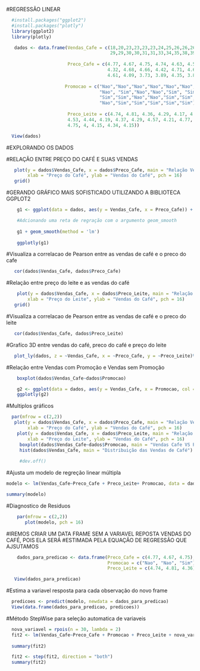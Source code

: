 #REGRESSÃO LINEAR

```{r}
  #install.packages("ggplot2")
  #install.packages("plotly")
  library(ggplot2)
  library(plotly)
```

```{r}
   dados <- data.frame(Vendas_Cafe = c(18,20,23,23,23,23,24,25,26,26,26,26,27,28,28,
                                       29,29,30,30,31,31,33,34,35,38,39,41,44,44,46),
                       
                       Preco_Cafe = c(4.77, 4.67, 4.75, 4.74, 4.63, 4.56, 4.59, 4.75, 4.75, 4.49, 4.41,
                                      4.32, 4.68, 4.66, 4.42, 4.71, 4.66, 4.46, 4.36, 4.47, 4.43, 4.4,
                                      4.61, 4.09, 3.73, 3.89, 4.35, 3.84, 3.81, 3.79),
                       
                      Promocao = c("Nao","Nao","Nao","Nao","Nao","Nao","Nao","Nao", "Sim",
                                   "Nao", "Sim","Nao","Nao","Sim", "Sim", "Nao", "Sim", 
                                   "Sim","Sim","Nao","Nao","Sim","Sim","Sim", 
                                   "Nao","Sim","Sim","Sim","Sim","Sim"),
                       
                       Preco_Leite = c(4.74, 4.81, 4.36, 4.29, 4.17, 4.66, 4.73, 4.11, 4.21, 4.25, 4.62,
                       4.53, 4.44, 4.19, 4.37, 4.29, 4.57, 4.21, 4.77, 4, 4.31, 4.34, 4.05, 4.73, 4.07,
                       4.75, 4, 4.15, 4.34, 4.15))

  View(dados)
```

#EXPLORANDO OS DADOS

#RELAÇÃO ENTRE PREÇO DO CAFÉ E SUAS VENDAS

```{r}
   plot(y = dados$Vendas_Cafe, x = dados$Preco_Cafe, main = "Relação Vendas do Café VS Preço do Café", 
        xlab = "Preço do Café", ylab = "Vendas do Café", pch = 16)
   grid()
```
#GERANDO GRÁFICO MAIS SOFISTICADO UTILIZANDO A BIBLIOTECA GGPLOT2

```{r}
    g1 <- ggplot(data = dados, aes(y = Vendas_Cafe, x = Preco_Cafe)) + geom_point()

    #Adcionando uma reta de regração com o argumento geom_smooth
 
    g1 + geom_smooth(method = 'lm')
    
    ggplotly(g1)
```

#Visualiza a correlacao de Pearson entre as vendas de café e o preco do cafe

```{r}
   cor(dados$Vendas_Cafe, dados$Preco_Cafe)
```
#Relação entre preço do leite e as vendas do café

```{r}
    plot(y = dados$Vendas_Cafe, x = dados$Preco_Leite, main = "Relação Vendas do Café VS Preço do Leite", 
        xlab = "Preço do Leite", ylab = "Vendas do Café", pch = 16)
   grid()
```

#Visualiza a correlacao de Pearson entre as vendas de café e o preco do leite

```{r}
   cor(dados$Vendas_Cafe, dados$Preco_Leite)
```
#Grafíco 3D entre vendas do café, preco do café e preço do leite

```{r}
   plot_ly(dados, z = ~Vendas_Cafe, x = ~Preco_Cafe, y = ~Preco_Leite)%>%add_markers()
```

#Relação entre Vendas com Promoção e Vendas sem Promoção

```{r}
    boxplot(dados$Vendas_Cafe~dados$Promocao)
```


```{r}
    g2 <- ggplot(data = dados, aes(y = Vendas_Cafe, x = Promocao, col = Promocao)) + geom_boxplot()
    ggplotly(g2)
```

#Multiplos gráficos

```{r}
  par(mfrow = c(2,2))
   plot(y = dados$Vendas_Cafe, x = dados$Preco_Cafe, main = "Relação Vendas do Café VS Preço do Café", 
        xlab = "Preço do Café", ylab = "Vendas do Café", pch = 16)
    plot(y = dados$Vendas_Cafe, x = dados$Preco_Leite, main = "Relação Vendas do Café VS Preço do Leite", 
        xlab = "Preço do Leite", ylab = "Vendas do Café", pch = 16)
     boxplot(dados$Vendas_Cafe~dados$Promocao, main = "Vendas Cafe VS Promocao")
     hist(dados$Vendas_Cafe, main = "Distribuição das Vendas de Café")
     
     #dev.off()
```


#Ajusta um modelo de regreção linear múltipla 



```{r}
modelo <- lm(Vendas_Cafe~Preco_Cafe + Preco_Leite+ Promocao, data = dados)

summary(modelo)
```
#Diagnostico de Residuos

```{r}
    par(mfrow = c(2,2))
       plot(modelo, pch = 16)
```
#IREMOS CRIAR UM DATA FRAME SEM A VARIAVEL REPOSTA VENDAS DO CAFÉ, POIS ELA SERÁ 
#ESTIMADA PELA EQUAÇÃO DE REGRESSÃO QUE AJSUTAMOS

```{r}
    dados_para_predicao <- data.frame(Preco_Cafe = c(4.77, 4.67, 4.75),
                                      Promocao = c("Nao", "Nao", "Sim"),
                                      Preco_Leite = c(4.74, 4.81, 4.36))

   View(dados_para_predicao)
```

#Estima a variavel resposta para cada observação do novo frame


```{r}
  predicoes <- predict(modelo, newdata = dados_para_predicao)
  View(data.frame(dados_para_predicao, predicoes))
```

#Método StepWise para seleção automatica de variaveis

```{r}
  nova_variavel = rpois(n = 30, lambda = 2)
  fit2 <- lm(Vendas_Cafe~Preco_Cafe + Promocao + Preco_Leite + nova_variavel, data = dados)
  
  summary(fit2)
```

```{r}
  fit2 <- step(fit2, direction = "both")
  summary(fit2)
```



















